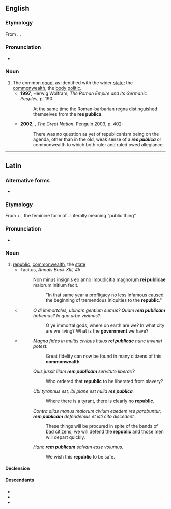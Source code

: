 {{also|respublica}}

==English==
{{wikipedia|lang=en}}

===Etymology===
From {{bor|en|la|rēs pūblica}}. {{doublet|en|republic}}.

===Pronunciation===
* {{a|UK}} {{IPA|/ɹeɪz ˈpʊblɪkə/|lang=en}}

===Noun===
{{en-noun|-}}

# The common [[good]], as identified with the wider [[state]]; the [[commonwealth]], the [[body politic]].
#* '''1997''', Herwig Wolfram, ''The Roman Empire and its Germanic Peoples'', p. 190:
#*: At the same time the Roman-barbarian regna distinguished themselves from the '''res publica'''.
#* '''2002''', {{w|Colin Jones (historian)|Colin Jones}}, ''The Great Nation'', Penguin 2003, p. 402:
#*: There was no question as yet of republicanism being on the agenda, other than in the old, weak sense of a '''''res publica''''' or commonwealth to which both ruler and ruled owed allegiance.

----

==Latin==

===Alternative forms===
* {{l|la|rēspūblica}}

===Etymology===
From {{m|la|rēs||thing, affair}} + {{m|la|pūblica}}, the feminine form of {{m|la|pūblicus||public}}. Literally meaning “public thing”.

===Pronunciation===
* {{la-IPA|rēs pūblica}}

===Noun===
{{la-noun|[[rēs]] [[publicus|pūblica]]|reī pūblicae|f|fifth|decl2=first}}

# [[republic]], [[commonwealth]], the [[state]]
#* Tacitus, ''Annals Book XIII, 45''
#*: Non minus insignis eo anno impudicitia magnorum '''rei publicae''' malorum initium fecit. 
#*:: "In that same year a profligacy no less infamous caused the beginning of tremendous iniquities to the '''republic'''."
#* {{RQ:Cicero Catiline}}
#*: ''O di immortales, ubinam gentium sumus? Quam '''rem publicam''' habemus? In qua urbe vivimus?.''
#*:: O ye immortal gods, where on earth are we? In what city are we living? What is the '''government''' we have?
#* {{Q|la|Livy|Ab Urbe Condita|26|1|quote=Cn. Fuluius Centumalus P. Sulpicius Galba consules cum idibus Martiis magistratum inissent, senatu in Capitolium uocato, de '''re publica''', de administratione belli, de prouinciis exercitibusque patres consuluerunt.|year=27-25 BCE|trans=When the consuls Gnaeus Fulvius Centumalus and Publius Sulpicius Galba took up the magistracy on the Ides of March, they summoned the senate to the Capitoline Hill and consulted the senators on issues regarding the '''state''', the handling of the war, the provinces and the armies.}}
#*: ''Magna fides in multis civibus huius '''rei publicae''' nunc inveniri potest.''
#*:: Great fidelity can now be found in many citizens of this '''commonwealth'''.
#*: ''Quis jussit illam '''rem publicam''' servitute liberari?''
#*:: Who ordered that '''republic''' to be liberated from slavery?
#*: ''Ubi tyrannus est, ibi plane est nulla '''res publica'''.''
#*:: Where there is a tyrant, there is clearly no '''republic'''.
#*: ''Contra alias manus malorum civium eaedem res parabuntur; '''rem publicam''' defendemus et isti cito discedent.''
#*:: These things will be procured in spite of the bands of bad citizens; we will defend the '''republic''' and those men will depart quickly.
#*: ''Hanc '''rem publicam''' salvam esse volumus.''
#*:: We wish this '''republic''' to be safe.

====Declension====
{{la-ndecl|rēs<5> pūblica<+>|title=<5> noun with <1> adjective.}}

====Descendants====
* {{desc|en|republic|}}
* {{desc|ru|республика}}
* {{desc|es|república}}